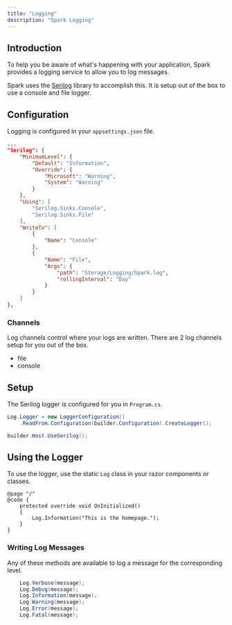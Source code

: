 ```yaml
---
title: "Logging"
description: "Spark Logging"
---
```


## Introduction
To help you be aware of what's happening with your application, Spark provides a logging service to allow you to log messages.

Spark uses the [Serilog](https://serilog.net/) library to accomplish this. It is setup out of the box to use a console and file logger.

## Configuration
Logging is configured in your `appsettings.json` file.
```json
...
"Serilog": {
    "MinimumLevel": {
        "Default": "Information",
        "Override": {
            "Microsoft": "Warning",
            "System": "Warning"
        }
    },
    "Using": [
        "Serilog.Sinks.Console",
        "Serilog.Sinks.File"
    ],
    "WriteTo": [
        {
            "Name": "Console"
        },
        {
            "Name": "File",
            "Args": {
                "path": "Storage/Logging/Spark.log",
                "rollingInterval": "Day"
            }
        }
    ]
},
```

### Channels
Log channels control where your logs are written. There are 2 log channels setup for you out of the box.
- file
- console

## Setup
The Serilog logger is configured for you in `Program.cs`.

```csharp
Log.Logger = new LoggerConfiguration()
    .ReadFrom.Configuration(builder.Configuration).CreateLogger();

builder.Host.UseSerilog();
```

## Using the Logger
To use the logger, use the static `Log` class in your razor components or classes.
```razor
@page "/"
@code {
    protected override void OnInitialized()
    {
        Log.Information("This is the homepage.");
    }
}

```

### Writing Log Messages
Any of these methods are available to log a message for the corresponding level.

```csharp
    Log.Verbose(message);
    Log.Debug(message);
    Log.Information(message);
    Log.Warning(message);
    Log.Error(message);
    Log.Fatal(message);
```
